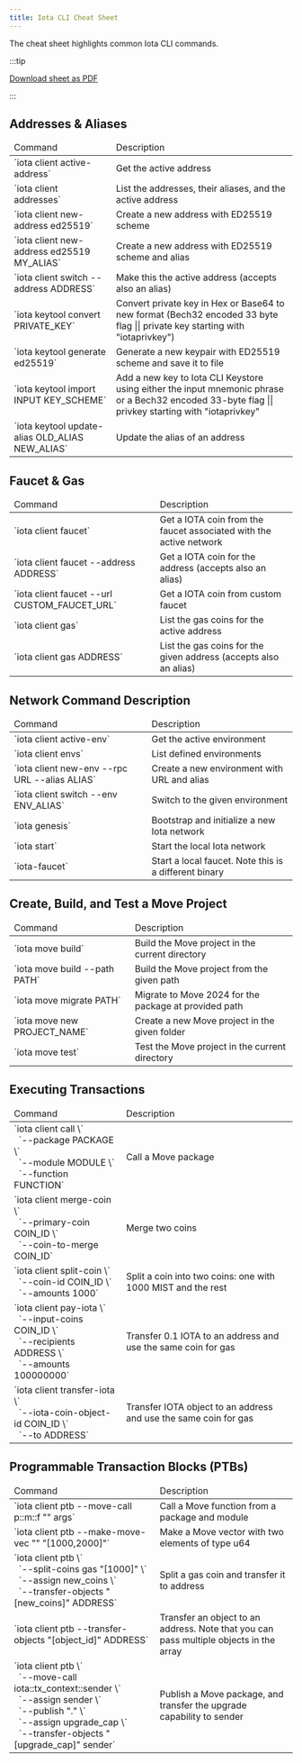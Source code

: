 ```yaml
---
title: Iota CLI Cheat Sheet
---
```


The cheat sheet highlights common Iota CLI commands.

:::tip

<a href="/doc/iota-cli-cheatsheet.pdf" target="_blank" rel="noreferrer">Download sheet as PDF</a>

:::

## Addresses & Aliases

<table class="w-100">
	<thead>
		<tr>
			<td>Command</td>
			<td>Description</td>
		</tr>
	</thead>
	<tbody>
		<tr>
			<td class="w-2/3">`iota client active-address`</td>
			<td class="w-1/3">Get the active address</td>
		</tr>
		<tr>
			<td class="w-2/3">`iota client addresses`</td>
			<td class="w-1/3">List the addresses, their aliases, and the active address</td>
		</tr>
		<tr>
			<td class="w-2/3">`iota client new-address ed25519`</td>
			<td class="w-1/3">Create a new address with ED25519 scheme</td>
		</tr>
		<tr>
			<td class="w-2/3">`iota client new-address ed25519 MY_ALIAS`</td>
			<td class="w-1/3">Create a new address with ED25519 scheme and alias</td>
		</tr>
		<tr>
			<td class="w-2/3">`iota client switch --address ADDRESS`</td>
			<td class="w-1/3">Make this the active address (accepts also an alias)</td>
		</tr>
		<tr> 	
			<td class="w-2/3">`iota keytool convert PRIVATE_KEY`</td>
			<td class="w-1/3">Convert private key in Hex or Base64 to new format (Bech32 encoded 33 byte flag || private key starting with "iotaprivkey")</td>
		</tr>
		<tr>
			<td class="w-2/3">`iota keytool generate ed25519`</td>
			<td class="w-1/3">Generate a new keypair with ED25519 scheme and save it to file</td>
		</tr>
		<tr> 	
      <td class="w-2/3">`iota keytool import INPUT KEY_SCHEME`</td>
			<td class="w-1/3">Add a new key to Iota CLI Keystore using either the input mnemonic phrase or a Bech32 encoded 33-byte flag || privkey starting with "iotaprivkey"</td>
		</tr>
		<tr>
			<td class="w-2/3">`iota keytool update-alias OLD_ALIAS NEW_ALIAS`</td>
			<td class="w-1/3">Update the alias of an address</td>
		</tr>
	</tbody>
</table>

## Faucet & Gas

<table class="w-100">
	<thead>
		<tr>
			<td>Command</td>
			<td>Description</td>
		</tr>
	</thead>
	<tbody>
		<tr>
			<td class="w-2/3">`iota client faucet`</td>
			<td class="w-1/3">Get a IOTA coin from the faucet associated with the active network</td>
		</tr>
		<tr>
			<td class="w-2/3">`iota client faucet --address ADDRESS`</td>
			<td class="w-1/3">Get a IOTA coin for the address (accepts also an alias)</td>
		</tr>
		<tr>
			<td class="w-2/3">`iota client faucet --url CUSTOM_FAUCET_URL`</td>
			<td class="w-1/3">Get a IOTA coin from custom faucet</td>
		</tr>
		<tr>
			<td class="w-2/3">`iota client gas`</td>
			<td class="w-1/3">List the gas coins for the active address</td>
		</tr>
		<tr>
			<td class="w-2/3">`iota client gas ADDRESS`</td>
			<td class="w-1/3">List the gas coins for the given address (accepts also an alias)</td>
		</tr>
	</tbody>
</table>

## Network Command Description

<table class="w-100">
	<thead>
		<tr>
			<td>Command</td>
			<td>Description</td>
		</tr>
	</thead>
	<tbody>
		<tr>
			<td class="w-2/3">`iota client active-env`</td>
			<td class="w-1/3">Get the active environment</td>
		</tr>
		<tr>
			<td class="w-2/3">`iota client envs`</td>
			<td class="w-1/3">List defined environments</td>
		</tr>
		<tr>
			<td class="w-2/3">`iota client new-env --rpc URL --alias ALIAS`</td>
			<td class="w-1/3">Create a new environment with URL and alias</td>
		</tr>
		<tr>
			<td class="w-2/3">`iota client switch --env ENV_ALIAS`</td>
			<td class="w-1/3">Switch to the given environment</td>
		</tr>
		<tr>
			<td class="w-2/3">`iota genesis`</td>
			<td class="w-1/3">Bootstrap and initialize a new Iota network</td>
		</tr>
		<tr>
			<td class="w-2/3">`iota start`</td>
			<td class="w-1/3">Start the local Iota network</td>
		</tr>
		<tr>
			<td class="w-2/3">`iota-faucet`</td>
			<td class="w-1/3">Start a local faucet. Note this is a different binary</td>
		</tr>
	</tbody>
</table>

## Create, Build, and Test a Move Project

<table class="w-100">
	<thead>
		<tr>
			<td>Command</td>
			<td>Description</td>
		</tr>
	</thead>
	<tbody>
		<tr>
			<td class="w-2/3">`iota move build`</td>
			<td class="w-1/3">Build the Move project in the current directory</td>
		</tr>
		<tr>
			<td class="w-2/3">`iota move build --path PATH`</td>
			<td class="w-1/3">Build the Move project from the given path</td>
		</tr>
		<tr>
			<td class="w-2/3">`iota move migrate PATH`</td>
			<td class="w-1/3">Migrate to Move 2024 for the package at provided path</td>
		</tr>
		<tr>
			<td class="w-2/3">`iota move new PROJECT_NAME`</td>
			<td class="w-1/3">Create a new Move project in the given folder</td>
		</tr>
		<tr>
			<td class="w-2/3">`iota move test`</td>
			<td class="w-1/3">Test the Move project in the current directory</td>
		</tr>
	</tbody>
</table>

## Executing Transactions

<table class="w-100">
	<thead>
		<tr>
			<td>Command</td>
			<td>Description</td>
		</tr>
	</thead>
	<tbody>
		<tr>
			<td class="w-2/3">`iota client call \`<br/>&nbsp;&nbsp;`--package PACKAGE \`<br/>&nbsp;&nbsp;`--module MODULE \`<br/>&nbsp;&nbsp;`--function FUNCTION`</td>
			<td class="w-1/3">Call a Move package</td>
		</tr>
		<tr>
			<td class="w-2/3">`iota client merge-coin \`<br/>&nbsp;&nbsp;`--primary-coin COIN_ID \`<br/>&nbsp;&nbsp;`--coin-to-merge COIN_ID`</td>
			<td class="w-1/3">Merge two coins</td>
		</tr>
		<tr>
			<td class="w-2/3">`iota client split-coin \`<br/>&nbsp;&nbsp;`--coin-id COIN_ID \`<br/>&nbsp;&nbsp;`--amounts 1000`</td>
			<td class="w-1/3">Split a coin into two coins: one with 1000 MIST and the rest</td>
		</tr>
		<tr>
			<td class="w-2/3">
				`iota client pay-iota \`<br/>&nbsp;&nbsp;`--input-coins COIN_ID \`<br/>&nbsp;&nbsp;`--recipients ADDRESS \`<br/>&nbsp;&nbsp;`--amounts 100000000`
			</td>
			<td class="w-1/3">Transfer 0.1 IOTA to an address and use the same coin for gas</td>
		</tr>
		<tr>
			<td class="w-2/3">`iota client transfer-iota \`<br/>&nbsp;&nbsp;`--iota-coin-object-id COIN_ID \`<br/>&nbsp;&nbsp;`--to ADDRESS`</td>
			<td class="w-1/3">Transfer IOTA object to an address and use the same coin for gas</td>
		</tr>
	</tbody>
</table>

## Programmable Transaction Blocks (PTBs)

<table class="w-100">
	<thead>
		<tr>
			<td>Command</td>
			<td>Description</td>
		</tr>
	</thead>
	<tbody>
		<tr>
			<td class="w-2/3">`iota client ptb --move-call p::m::f "<type>" args`</td>
			<td class="w-1/3">Call a Move function from a package and module</td>
		</tr>
		<tr>
			<td class="w-2/3">`iota client ptb --make-move-vec "<u64>" "[1000,2000]"`</td>
			<td class="w-1/3">Make a Move vector with two elements of type u64</td>
		</tr>
		<tr>
			<td class="w-2/3">
				`iota client ptb \`<br/>&nbsp;&nbsp;`--split-coins gas "[1000]" \`<br/>&nbsp;&nbsp;`--assign new_coins \`<br/>&nbsp;&nbsp;`--transfer-objects
				"[new_coins]" ADDRESS`
			</td>
			<td class="w-1/3">Split a gas coin and transfer it to address</td>
		</tr>
		<tr>
			<td class="w-2/3">`iota client ptb --transfer-objects "[object_id]" ADDRESS`</td>
			<td class="w-1/3">
				Transfer an object to an address. Note that you can pass multiple objects in the array
			</td>
		</tr>
		<tr>
			<td class="w-2/3">
				`iota client ptb \`<br/>&nbsp;&nbsp;`--move-call iota::tx_context::sender \`<br/>&nbsp;&nbsp;`--assign sender \`<br/>&nbsp;&nbsp;`--publish "." \`<br/>&nbsp;&nbsp;`--assign
				upgrade_cap \`<br/>&nbsp;&nbsp;`--transfer-objects "[upgrade_cap]" sender`
			</td>
			<td class="w-1/3">Publish a Move package, and transfer the upgrade capability to sender</td>
		</tr>
	</tbody>
</table>
